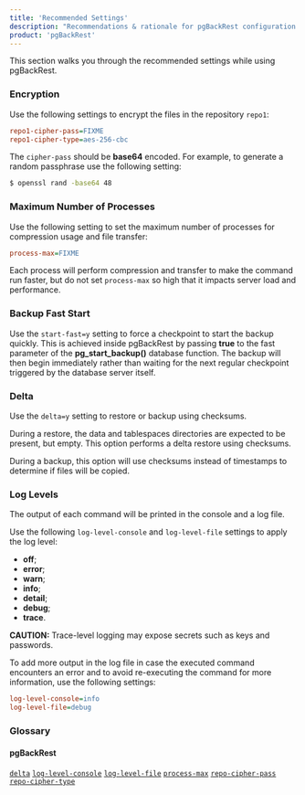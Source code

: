 ```yaml
---
title: 'Recommended Settings'
description: "Recommendations & rationale for pgBackRest configuration settings"
product: 'pgBackRest'
---
```



This section walks you through the recommended settings while using pgBackRest.

### Encryption

Use the following settings to encrypt the files in the repository `repo1`:

```ini
repo1-cipher-pass=FIXME
repo1-cipher-type=aes-256-cbc
```

The `cipher-pass` should be **base64** encoded. For example, to generate a random passphrase use the following setting:

```bash
$ openssl rand -base64 48
```

### Maximum Number of Processes

Use the following setting to set the maximum number of processes for compression usage and file transfer:

```ini
process-max=FIXME
```

Each process will perform compression and transfer to make the command run faster, but do not set `process-max` so high that it impacts server load and performance.

### Backup Fast Start

Use the `start-fast=y` setting to force a checkpoint to start the backup quickly. This is achieved inside pgBackRest by passing **true** to the fast parameter of the **pg_start_backup()** database function. The backup will then begin immediately rather than waiting for the next regular checkpoint triggered by the database server itself.

### Delta

Use the `delta=y` setting to restore or backup using checksums.

During a restore, the data and tablespaces directories are expected to be present, but empty. This option performs a delta restore using checksums.

During a backup, this option will use checksums instead of timestamps to determine if files will be copied.

### Log Levels

The output of each command will be printed in the console and a log file.

Use the following `log-level-console` and `log-level-file` settings to apply the log level:

- **off**;
- **error**;
- **warn**;
- **info**;
- **detail**;
- **debug**;
- **trace**.

**CAUTION:** Trace-level logging may expose secrets such as keys and passwords.

To add more output in the log file in case the executed command encounters an error and to avoid re-executing the command for more information, use the following settings:

```ini
log-level-console=info
log-level-file=debug
```

### Glossary

#### pgBackRest

[`delta`](https://pgbackrest.org/configuration.html#section-general/option-delta)
[`log-level-console`](https://pgbackrest.org/configuration.html#section-log/option-log-level-console)
[`log-level-file`](https://pgbackrest.org/configuration.html#section-log/option-log-level-file)
[`process-max`](https://pgbackrest.org/configuration.html#section-general/option-process-max)
[`repo-cipher-pass`](https://pgbackrest.org/configuration.html#section-repository/option-repo-cipher-pass)
[`repo-cipher-type`](https://pgbackrest.org/configuration.html#section-repository/option-repo-cipher-type)
